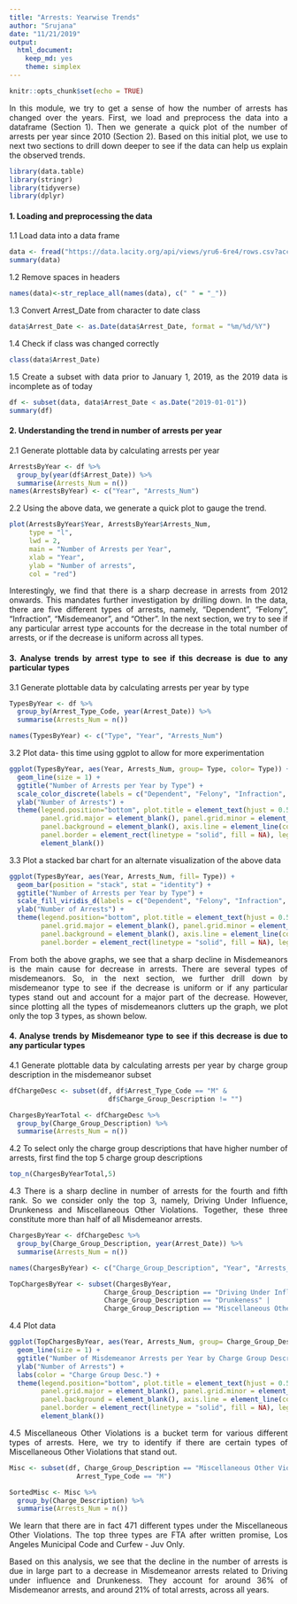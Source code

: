 ---
title: "Arrests: Yearwise Trends"
author: "Srujana"
date: "11/21/2019"
output: 
  html_document: 
    keep_md: yes
    theme: simplex
---
<style>
body {
text-align: justify}
</style>

```{r setup, include=TRUE}
knitr::opts_chunk$set(echo = TRUE)
```

In this module, we try to get a sense of how the number of arrests has changed over the years. First, we load and preprocess the data into a dataframe (Section 1). Then we generate a quick plot of the number of arrests per year since 2010 (Section 2). Based on this initial plot, we use to next two sections to drill down deeper to see if the data can help us explain the observed trends.

```{r warning=FALSE, message=FALSE}
library(data.table)
library(stringr)
library(tidyverse)
library(dplyr)
```


#### 1. Loading and preprocessing the data

1.1 Load data into a data frame

```{r results='hide'}
data <- fread("https://data.lacity.org/api/views/yru6-6re4/rows.csv?accessType=DOWNLOAD")
summary(data)
```

1.2 Remove spaces in headers

```{r}
names(data)<-str_replace_all(names(data), c(" " = "_")) 
```

1.3 Convert Arrest_Date from character to date class

```{r}
data$Arrest_Date <- as.Date(data$Arrest_Date, format = "%m/%d/%Y") 
```

1.4 Check if class was changed correctly

```{r}
class(data$Arrest_Date) 
```

1.5 Create a subset with data prior to January 1, 2019, as the 2019 data is incomplete as of today

```{r results='hide'}
df <- subset(data, data$Arrest_Date < as.Date("2019-01-01")) 
summary(df)
```

#### 2. Understanding the trend in number of arrests per year

2.1 Generate plottable data by calculating arrests per year

```{r}
ArrestsByYear <- df %>% 
  group_by(year(df$Arrest_Date)) %>% 
  summarise(Arrests_Num = n()) 
names(ArrestsByYear) <- c("Year", "Arrests_Num")
```

2.2 Using the above data, we generate a quick plot to gauge the trend.

```{r}
plot(ArrestsByYear$Year, ArrestsByYear$Arrests_Num, 
     type = "l", 
     lwd = 2, 
     main = "Number of Arrests per Year", 
     xlab = "Year", 
     ylab = "Number of arrests",
     col = "red")
```

Interestingly, we find that there is a sharp decrease in arrests from 2012 onwards. This mandates further investigation by drilling down. In the data, there are five different types of arrests, namely, "Dependent", "Felony", "Infraction", "Misdemeanor", and "Other". In the next section, we try to see if any particular arrest type accounts for the decrease in the total number of arrests, or if the decrease is uniform across all types.

#### 3. Analyse trends by arrest type to see if this decrease is due to any particular types

3.1 Generate plottable data by calculating arrests per year by type

```{r}
TypesByYear <- df %>%
  group_by(Arrest_Type_Code, year(Arrest_Date)) %>%
  summarise(Arrests_Num = n())

names(TypesByYear) <- c("Type", "Year", "Arrests_Num")
```

3.2 Plot data- this time using ggplot to allow for more experimentation

```{r}
ggplot(TypesByYear, aes(Year, Arrests_Num, group= Type, color= Type)) + 
  geom_line(size = 1) +
  ggtitle("Number of Arrests per Year by Type") +
  scale_color_discrete(labels = c("Dependent", "Felony", "Infraction", "Misdemeanor", "Other")) +
  ylab("Number of Arrests") +
  theme(legend.position="bottom", plot.title = element_text(hjust = 0.5), 
        panel.grid.major = element_blank(), panel.grid.minor = element_blank(),
        panel.background = element_blank(), axis.line = element_line(colour ="black"),
        panel.border = element_rect(linetype = "solid", fill = NA), legend.key =
        element_blank())
```

3.3 Plot a stacked bar chart for an alternate visualization of the above data

```{r}
ggplot(TypesByYear, aes(Year, Arrests_Num, fill= Type)) + 
  geom_bar(position = "stack", stat = "identity") +
  ggtitle("Number of Arrests per Year by Type") +
  scale_fill_viridis_d(labels = c("Dependent", "Felony", "Infraction", "Misdemeanor", "Other")) +
  ylab("Number of Arrests") +
  theme(legend.position="bottom", plot.title = element_text(hjust = 0.5), 
        panel.grid.major = element_blank(), panel.grid.minor = element_blank(),
        panel.background = element_blank(), axis.line = element_line(colour = "black"),
        panel.border = element_rect(linetype = "solid", fill = NA), legend.key = element_blank())
```

From both the above graphs, we see that a sharp decline in Misdemeanors is the main cause for decrease in arrests. There are several types of misdemeanors. So, in the next section, we further drill down by misdemeanor type to see if the decrease is uniform or if any particular types stand out and account for a major part of the decrease. However, since plotting all the types of misdemeanors clutters up the graph, we plot only the top 3 types, as shown below.

#### 4. Analyse trends by Misdemeanor type to see if this decrease is due to any particular types

4.1 Generate plottable data by calculating arrests per year by charge group description in the misdemeanor subset

```{r}
dfChargeDesc <- subset(df, df$Arrest_Type_Code == "M" & 
                         df$Charge_Group_Description != "")

ChargesByYearTotal <- dfChargeDesc %>%
  group_by(Charge_Group_Description) %>%
  summarise(Arrests_Num = n())
```

4.2 To select only the charge group descriptions that have higher number of arrests, first find the top 5 charge group descriptions

```{r}
top_n(ChargesByYearTotal,5)
```

4.3 There is a sharp decline in number of arrests for the fourth and fifth rank. So we consider only the top 3, namely, Driving Under Influence, Drunkeness and Miscellaneous Other Violations. Together, these three constitute more than half of all Misdemeanor arrests.

```{r}
ChargesByYear <- dfChargeDesc %>%
  group_by(Charge_Group_Description, year(Arrest_Date)) %>%
  summarise(Arrests_Num = n())

names(ChargesByYear) <- c("Charge_Group_Description", "Year", "Arrests_Num")

TopChargesByYear <- subset(ChargesByYear, 
                        Charge_Group_Description == "Driving Under Influence" |
                        Charge_Group_Description == "Drunkeness" |
                        Charge_Group_Description == "Miscellaneous Other Violations")
```

4.4 Plot data

```{r}
ggplot(TopChargesByYear, aes(Year, Arrests_Num, group= Charge_Group_Description, color= Charge_Group_Description)) + 
  geom_line(size = 1) +
  ggtitle("Number of Misdemeanor Arrests per Year by Charge Group Description") +
  ylab("Number of Arrests") +
  labs(color = "Charge Group Desc.") +
  theme(legend.position="bottom", plot.title = element_text(hjust = 0.5), 
        panel.grid.major = element_blank(), panel.grid.minor = element_blank(),
        panel.background = element_blank(), axis.line = element_line(colour ="black"),
        panel.border = element_rect(linetype = "solid", fill = NA), legend.key =
        element_blank())

```

4.5 Miscellaneous Other Violations is a bucket term for various different types of arrests. Here, we try to identify if there are certain types of Miscellaneous Other Violations that stand out.

```{r}
Misc <- subset(df, Charge_Group_Description == "Miscellaneous Other Violations" &
                 Arrest_Type_Code == "M")

SortedMisc <- Misc %>%
  group_by(Charge_Description) %>%
  summarise(Arrests_Num = n())
```

We learn that there are in fact 471 different types under the Miscellaneous Other Violations. The top three types are FTA after written promise, Los Angeles Municipal Code and Curfew - Juv Only.

Based on this analysis, we see that the decline in the number of arrests is due in large part to a decrease in Misdemeanor arrests related to Driving under influence and Drunkeness. They account for around 36% of Misdemeanor arrests, and around 21% of total arrests, across all years. 